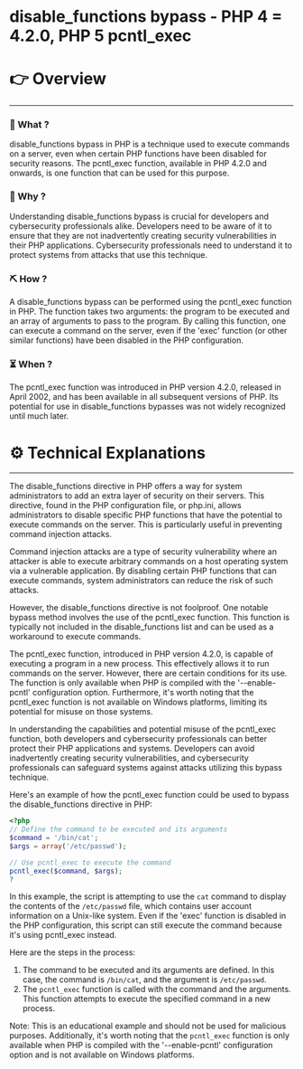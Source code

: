 # disable_functions bypass - PHP 4 = 4.2.0, PHP 5 pcntl_exec


# 👉 Overview

---

### 👀 What ?

disable_functions bypass in PHP is a technique used to execute commands on a server, even when certain PHP functions have been disabled for security reasons. The pcntl_exec function, available in PHP 4.2.0 and onwards, is one function that can be used for this purpose.


### 🧐 Why ?

Understanding disable_functions bypass is crucial for developers and cybersecurity professionals alike. Developers need to be aware of it to ensure that they are not inadvertently creating security vulnerabilities in their PHP applications. Cybersecurity professionals need to understand it to protect systems from attacks that use this technique.


### ⛏️ How ?

A disable_functions bypass can be performed using the pcntl_exec function in PHP. The function takes two arguments: the program to be executed and an array of arguments to pass to the program. By calling this function, one can execute a command on the server, even if the 'exec' function (or other similar functions) have been disabled in the PHP configuration.


### ⏳ When ?

The pcntl_exec function was introduced in PHP version 4.2.0, released in April 2002, and has been available in all subsequent versions of PHP. Its potential for use in disable_functions bypasses was not widely recognized until much later.


# ⚙️ Technical Explanations

---

The disable_functions directive in PHP offers a way for system administrators to add an extra layer of security on their servers. This directive, found in the PHP configuration file, or php.ini, allows administrators to disable specific PHP functions that have the potential to execute commands on the server. This is particularly useful in preventing command injection attacks.

Command injection attacks are a type of security vulnerability where an attacker is able to execute arbitrary commands on a host operating system via a vulnerable application. By disabling certain PHP functions that can execute commands, system administrators can reduce the risk of such attacks.

However, the disable_functions directive is not foolproof. One notable bypass method involves the use of the pcntl_exec function. This function is typically not included in the disable_functions list and can be used as a workaround to execute commands.

The pcntl_exec function, introduced in PHP version 4.2.0, is capable of executing a program in a new process. This effectively allows it to run commands on the server. However, there are certain conditions for its use. The function is only available when PHP is compiled with the '--enable-pcntl' configuration option. Furthermore, it's worth noting that the pcntl_exec function is not available on Windows platforms, limiting its potential for misuse on those systems.

In understanding the capabilities and potential misuse of the pcntl_exec function, both developers and cybersecurity professionals can better protect their PHP applications and systems. Developers can avoid inadvertently creating security vulnerabilities, and cybersecurity professionals can safeguard systems against attacks utilizing this bypass technique.

Here's an example of how the pcntl_exec function could be used to bypass the disable_functions directive in PHP:

```php
<?php
// Define the command to be executed and its arguments
$command = '/bin/cat';
$args = array('/etc/passwd');

// Use pcntl_exec to execute the command
pcntl_exec($command, $args);
?

```

In this example, the script is attempting to use the `cat` command to display the contents of the `/etc/passwd` file, which contains user account information on a Unix-like system. Even if the 'exec' function is disabled in the PHP configuration, this script can still execute the command because it's using pcntl_exec instead.

Here are the steps in the process:

1. The command to be executed and its arguments are defined. In this case, the command is `/bin/cat`, and the argument is `/etc/passwd`.
2. The `pcntl_exec` function is called with the command and the arguments. This function attempts to execute the specified command in a new process.

Note: This is an educational example and should not be used for malicious purposes. Additionally, it's worth noting that the `pcntl_exec` function is only available when PHP is compiled with the '--enable-pcntl' configuration option and is not available on Windows platforms.
